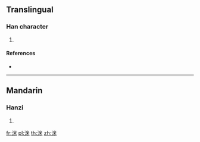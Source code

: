 {{character info/new}}
==Translingual==

===Han character===
{{Han char|rn=85|rad=水|as=06|sn=9|four=|canj=EFD}}

# {{defn|Han|sort=水06}}

====References====
* {{Han ref|kx=0621.060|dkj=17393|dj=1017.050|hdz=31616.030|uh=6D23|ud=27939}}

----

==Mandarin==

===Hanzi===
{{cmn-hanzi|pin=[[mǐ]] ([[mi3]])|wg=mi<sup>3</sup>}}

# {{defn|lang=cmn|sort=水06}}

[[fr:洣]]
[[pl:洣]]
[[th:洣]]
[[zh:洣]]